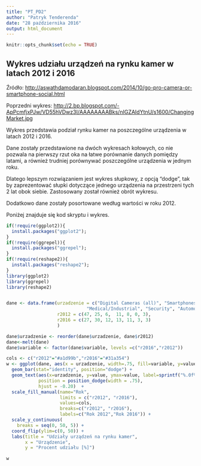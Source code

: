 ```yaml
---
title: "PT_PD2"
author: "Patryk Tenderenda"
date: "28 października 2016"
output: html_document
---
```


```r
knitr::opts_chunk$set(echo = TRUE)
```

## Wykres udziału urządzeń na rynku kamer w latach 2012 i 2016

Źródło: <http://aswathdamodaran.blogspot.com/2014/10/go-pro-camera-or-smartphone-social.html>

Poprzedni wykres: <http://2.bp.blogspot.com/-ApPcmfjxPJw/VD55hVDwz3I/AAAAAAAABks/nIGZAIdYtnU/s1600/ChangingMarket.jpg>

Wykres przedstawia podział rynku kamer na poszczególne urządzenia w latach 2012 i 2016.

Dane zostały przedstawione na dwóch wykresach kołowych, co nie pozwala na pierwszy rzut oka na łatwe porównanie danych pomiędzy latami, a również trudniej porównywać poszczególne urządzenia w jednym roku.

Dlatego lepszym rozwiązaniem jest wykres słupkowy, z opcją "dodge", tak by zaprezentować słupki dotyczące jednego urządzenia na przestrzeni tych 2 lat obok siebie. Zastosowany został również obrót wykresu.

Dodatkowo dane zostały posortowane według wartości w roku 2012.

Poniżej znajduje się kod skryptu i wykres.

```r

if(!require(ggplot2)){
  install.packages("ggplot2");
}
if(!require(ggrepel)){
  install.packages("ggrepel");
}
if(!require(reshape2)){
  install.packages("reshape2");
}
library(ggplot2)
library(ggrepel)
library(reshape2)


dane <- data.frame(urzadzenie = c("Digital Cameras (all)", "Smartphones", "Tablets/PC",
                              "Medical/Industrial", "Security", "Automotive", "Other"),
                   r2012 = c(47, 25, 6,  11, 8, 0, 3),
                   r2016 = c(27, 30, 12, 13, 11, 3, 3)
                   )

dane$urzadzenie <- reorder(dane$urzadzenie, dane$r2012)
dane<-melt(dane)
dane$variable <- factor(dane$variable, levels =c("r2016","r2012"))

cols <- c("r2012"="#a1d99b","r2016"="#31a354")
w <- ggplot(dane, aes(x = urzadzenie, width=.75, fill=variable, y=value)) + 
  geom_bar(stat="identity", position="dodge") +
  geom_text(aes(x=urzadzenie, y=value, ymax=value, label=sprintf("%.0f%%", value)),
            position = position_dodge(width = .75),
            hjust = -0.20)  + 
  scale_fill_manual(name="Rok",
                    limits = c("r2012", "r2016"),
                    values=cols, 
                    breaks=c("r2012", "r2016"), 
                    labels=c("Rok 2012","Rok 2016")) +
  scale_y_continuous(
    breaks = seq(0, 50, 5)) +
  coord_flip(ylim=c(0, 50)) +
  labs(title = "Udziały urządzeń na rynku kamer", 
       x = "Urządzenie", 
       y = "Procent udziału [%]")

w
```
